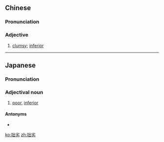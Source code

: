 ==Chinese==
{{zh-forms}}

===Pronunciation===
{{zh-pron
|m=拙liè
|c=zyut3 lyut3
|mn=qz:choat-loat/xm,zz:choat-loa̍t
|cat=a
}}

===Adjective===
{{zh-adj}}

# [[clumsy]]; [[inferior]]

----

==Japanese==
{{ja-kanjitab|せつ|れつ|yomi=o}}

===Pronunciation===
{{ja-pron|せつれつ|y=o}}

===Adjectival noun===
{{ja-adj|せつれつ|infl=na}}

# [[poor]], [[inferior]]

====Antonyms====
* {{ja-r|優秀|ゆうしゅう|gloss=[[excellent]], [[superior]]}}

[[ko:拙劣]]
[[zh:拙劣]]